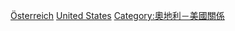[[Category:美國駐外大使|Österreich]]
[[Category:駐奧地利大使|United States]]
[[Category:奧地利－美國關係|Category:奧地利－美國關係]]